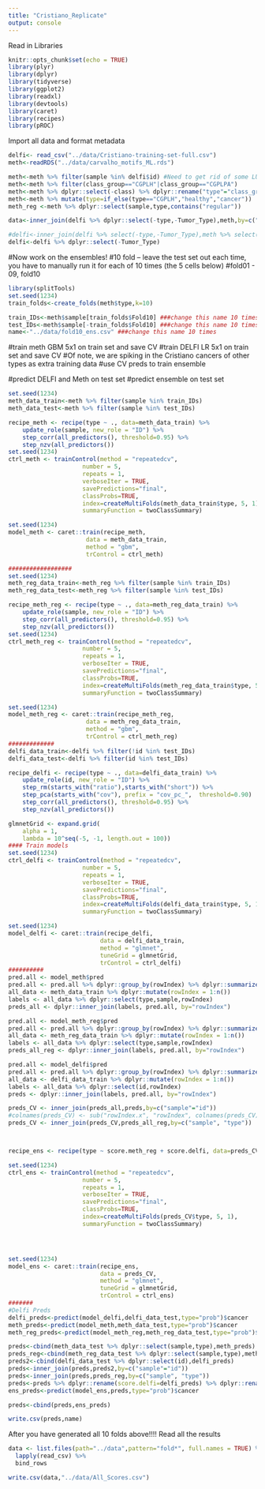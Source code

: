 ```yaml
---
title: "Cristiano_Replicate"
output: console
---
```

Read in Libraries
```r
knitr::opts_chunk$set(echo = TRUE)
library(plyr)
library(dplyr)
library(tidyverse)
library(ggplot2)
library(readxl)
library(devtools)
library(caret)
library(recipes)
library(pROC)
```

Import all data and format metadata
```r
delfi<- read_csv("../data/Cristiano-training-set-full.csv") 
meth<-readRDS("../data/carvalho_motifs_ML.rds")

meth<-meth %>% filter(sample %in% delfi$id) #Need to get rid of some LUCAS and D/C healthies that are in here
meth<-meth %>% filter(class_group=="CGPLH"|class_group=="CGPLPA")
meth<-meth %>% dplyr::select(-class) %>% dplyr::rename("type"="class_group")
meth<-meth %>% mutate(type=if_else(type=="CGPLH","healthy","cancer"))
meth_reg <-meth %>% dplyr::select(sample,type,contains("regular"))

data<-inner_join(delfi %>% dplyr::select(-type,-Tumor_Type),meth,by=c("id"="sample"))

#delfi<-inner_join(delfi %>% select(-type,-Tumor_Type),meth %>% select(sample,type),by=c("id"="sample"))
delfi<-delfi %>% dplyr::select(-Tumor_Type)

```

#Now work on the ensembles!
#10 fold -- leave the test set out each time, you have to manually run it for each of 10 times (the 5 cells below)
#fold01 - 09, fold10
```r
library(splitTools)
set.seed(1234)
train_folds<-create_folds(meth$type,k=10)

train_IDs<-meth$sample[train_folds$Fold10] ###change this name 10 times (Fold01, Fold02, Fold03, ...)
test_IDs<-meth$sample[-train_folds$Fold10] ###change this name 10 times (Fold01, Fold02, Fold03, ...)
name<-"../data/fold10_ens.csv" ###change this name 10 times
```

#train meth GBM 5x1 on train set and save CV
#train DELFI LR 5x1 on train set and save CV
#Of note, we are spiking in the Cristiano cancers of other types as extra training data
#use CV preds to train ensemble

#predict DELFI and Meth on test set
#predict ensemble on test set

```r
set.seed(1234)
meth_data_train<-meth %>% filter(sample %in% train_IDs)
meth_data_test<-meth %>% filter(sample %in% test_IDs)

recipe_meth <- recipe(type ~ ., data=meth_data_train) %>%
    update_role(sample, new_role = "ID") %>%
    step_corr(all_predictors(), threshold=0.95) %>%
    step_nzv(all_predictors())
set.seed(1234)
ctrl_meth <- trainControl(method = "repeatedcv",
                     number = 5,
                     repeats = 1,
                     verboseIter = TRUE,
                     savePredictions="final",
                     classProbs=TRUE,
                     index=createMultiFolds(meth_data_train$type, 5, 1),
                     summaryFunction = twoClassSummary)

set.seed(1234)
model_meth <- caret::train(recipe_meth,
                      data = meth_data_train,
                      method = "gbm",
                      trControl = ctrl_meth)

##################
set.seed(1234)
meth_reg_data_train<-meth_reg %>% filter(sample %in% train_IDs)
meth_reg_data_test<-meth_reg %>% filter(sample %in% test_IDs)

recipe_meth_reg <- recipe(type ~ ., data=meth_reg_data_train) %>%
    update_role(sample, new_role = "ID") %>%
    step_corr(all_predictors(), threshold=0.95) %>%
    step_nzv(all_predictors())
set.seed(1234)
ctrl_meth_reg <- trainControl(method = "repeatedcv",
                     number = 5,
                     repeats = 1,
                     verboseIter = TRUE,
                     savePredictions="final",
                     classProbs=TRUE,
                     index=createMultiFolds(meth_reg_data_train$type, 5, 1),
                     summaryFunction = twoClassSummary)

set.seed(1234)
model_meth_reg <- caret::train(recipe_meth_reg,
                      data = meth_reg_data_train,
                      method = "gbm",
                      trControl = ctrl_meth_reg)
#############
delfi_data_train<-delfi %>% filter(!id %in% test_IDs)
delfi_data_test<-delfi %>% filter(id %in% test_IDs)

recipe_delfi <- recipe(type ~ ., data=delfi_data_train) %>%
    update_role(id, new_role = "ID") %>%
    step_rm(starts_with("ratio"),starts_with("short")) %>%
    step_pca(starts_with("cov"), prefix = "cov_pc_",  threshold=0.90)     %>%
    step_corr(all_predictors(), threshold=0.95) %>%
    step_nzv(all_predictors())

glmnetGrid <- expand.grid(
    alpha = 1,
    lambda = 10^seq(-5, -1, length.out = 100))
#### Train models
set.seed(1234)
ctrl_delfi <- trainControl(method = "repeatedcv",
                     number = 5,
                     repeats = 1,
                     verboseIter = TRUE,
                     savePredictions="final",
                     classProbs=TRUE,
                     index=createMultiFolds(delfi_data_train$type, 5, 1),
                     summaryFunction = twoClassSummary)

set.seed(1234)
model_delfi <- caret::train(recipe_delfi,
                          data = delfi_data_train,
                          method = "glmnet",
                          tuneGrid = glmnetGrid,
                          trControl = ctrl_delfi)
##########
pred.all <- model_meth$pred
pred.all <- pred.all %>% dplyr::group_by(rowIndex) %>% dplyr::summarize(score.meth = mean(cancer))
all_data <- meth_data_train %>% dplyr::mutate(rowIndex = 1:n())
labels <- all_data %>% dplyr::select(type,sample,rowIndex)
preds_all <- dplyr::inner_join(labels, pred.all, by="rowIndex")

pred.all <- model_meth_reg$pred
pred.all <- pred.all %>% dplyr::group_by(rowIndex) %>% dplyr::summarize(score.meth_reg = mean(cancer))
all_data <- meth_reg_data_train %>% dplyr::mutate(rowIndex = 1:n())
labels <- all_data %>% dplyr::select(type,sample,rowIndex)
preds_all_reg <- dplyr::inner_join(labels, pred.all, by="rowIndex")

pred.all <- model_delfi$pred
pred.all <- pred.all %>% dplyr::group_by(rowIndex) %>% dplyr::summarize(score.delfi = mean(cancer))
all_data <- delfi_data_train %>% dplyr::mutate(rowIndex = 1:n())
labels <- all_data %>% dplyr::select(id,rowIndex)
preds <- dplyr::inner_join(labels, pred.all, by="rowIndex")

preds_CV <- inner_join(preds_all,preds,by=c("sample"="id"))
#colnames(preds_CV) <- sub("rowIndex.x", "rowIndex", colnames(preds_CV))
preds_CV <- inner_join(preds_CV,preds_all_reg,by=c("sample", "type"))



recipe_ens <- recipe(type ~ score.meth_reg + score.delfi, data=preds_CV)

set.seed(1234)
ctrl_ens <- trainControl(method = "repeatedcv",
                     number = 5,
                     repeats = 1,
                     verboseIter = TRUE,
                     savePredictions="final",
                     classProbs=TRUE,
                     index=createMultiFolds(preds_CV$type, 5, 1),
                     summaryFunction = twoClassSummary)




set.seed(1234)
model_ens <- caret::train(recipe_ens,
                          data = preds_CV,
                          method = "glmnet",
                          tuneGrid = glmnetGrid,
                          trControl = ctrl_ens)
#######
#Delfi Preds
delfi_preds<-predict(model_delfi,delfi_data_test,type="prob")$cancer
meth_preds<-predict(model_meth,meth_data_test,type="prob")$cancer
meth_reg_preds<-predict(model_meth_reg,meth_reg_data_test,type="prob")$cancer

preds<-cbind(meth_data_test %>% dplyr::select(sample,type),meth_preds)
preds_reg<-cbind(meth_reg_data_test %>% dplyr::select(sample,type),meth_reg_preds)
preds2<-cbind(delfi_data_test %>% dplyr::select(id),delfi_preds)
preds<-inner_join(preds,preds2,by=c("sample"="id"))
preds<-inner_join(preds,preds_reg,by=c("sample", "type"))
preds<-preds %>% dplyr::rename(score.delfi=delfi_preds) %>% dplyr::rename(score.meth=meth_preds) %>% dplyr::rename(score.meth_reg=meth_reg_preds)
ens_preds<-predict(model_ens,preds,type="prob")$cancer

preds<-cbind(preds,ens_preds)

write.csv(preds,name)

```



After you have generated all 10 folds above!!!!
Read all the results
```r
data <- list.files(path="../data",pattern="fold*", full.names = TRUE) %>% 
  lapply(read_csv) %>% 
  bind_rows 

write.csv(data,"../data/All_Scores.csv")
```







